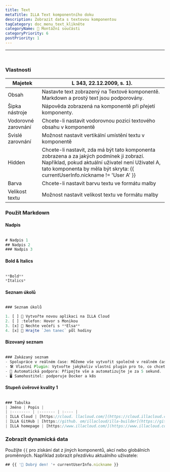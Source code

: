 ```yaml
---
title: Text
metaTitle: ILLA Text komponentního doku
description: Zobrazit data s textovou komponentou
tagCategory: doc_menu_text_klikněte
categoryName: 🧬 Montážní součásti
categoryPriority: 6
postPriority: 1
---
```


* * *

## <Heading hidden>Text</Heading>

<img src='https://cdn.illacloud.com/official-website/img/docs/assemble/text1.png' alt="" />

### Vlastnosti

| Majetek             | L 343, 22.12.2009, s. 1).                                                                                                                                                                                                    |
| ------------------- | ---------------------------------------------------------------------------------------------------------------------------------------------------------------------------------------------------------------------------- |
| Obsah               | Nastavte text zobrazený na Textové komponentě. Markdown a prostý text jsou podporovány.                                                                                                                                      |
| Šipka nástroje      | Nápověda zobrazená na komponentě při přejetí komponenty.                                                                                                                                                                     |
| Vodorovné zarovnání | Chcete-li nastavit vodorovnou pozici textového obsahu v komponentě                                                                                                                                                           |
| Svislé zarovnání    | Možnost nastavit vertikální umístění textu v komponentě                                                                                                                                                                      |
| Hidden              | Chcete-li nastavit, zda má být tato komponenta zobrazena a za jakých podmínek ji zobrazí. Například, pokud aktuální uživatel není Uživatel A, tato komponenta by měla být skryta: {{ currentUserInfo.nickname != 'User A' }} |
| Barva               | Chcete-li nastavit barvu textu ve formátu malby                                                                                                                                                                              |
| Velikost textu      | Možnost nastavit velikost textu ve formátu malby                                                                                                                                                                             |

### Použít Markdown

#### Nadpis

<img src='https://cdn.illacloud.com/official-website/img/docs/assemble/text2.png' alt="" />

```jsx
# Nadpis 1
## Nadpis 2
### Nadpis 3
```

#### Bold & Italics

<img src='https://cdn.illacloud.com/official-website/img/docs/assemble/text3.png' alt="" />

```jsx
**Bold**
*Italics*
```

#### Seznam úkolů

<img src='https://cdn.illacloud.com/official-website/img/docs/assemble/text4.png' alt="" />

```jsx
### Seznam úkolů

1. [ ] 🚀 Vytvořte novou aplikaci na ILLA Cloud
2. [ ] :telefon: Hovor s Monikou
3. [x] 🍷 Nechte večeři s **Elsa**
4. [x] 💃 Hrajte `Jen tanec` půl hodiny
```

#### Bizovaný seznam

<img src='https://cdn.illacloud.com/official-website/img/docs/assemble/text5.png' alt="" />

```jsx
### Zakázaný seznam
- Spolupráce v reálném čase: Můžeme vše vytvořit společně v reálném čase.
- 🛠️ Vlastní Plugin: Vytvořte jakýkoliv vlastní plugin pro to, co chcete.
- 🤖 Automatická podpora: Připojte vše a automatizujte je za 5 sekund.
- 🖥️ Samohostitel: podporuje Docker a k8s
```

#### Stupeň úvěrové kvality 1

<img src='https://cdn.illacloud.com/official-website/img/docs/assemble/text6.png' alt="" />

```jsx
### Tabulka
| Jméno | Popis |
| :-------- | :------- | :---- |
| ILLA Cloud | [https://cloud. llacloud.com/](https://cloud.illacloud.com/) |Build apps on ILLA Cloud|
| ILLA GitHub | [https://github. om/illacloud/illa-builder](https://github.com/illacloud/illa-builder) |Star us on GitHub|
| ILLA homepage | [https://www.illacloud.com/](https://www.illacloud.com/) |ILLA Offical web
```

### Zobrazit dynamická data

Použijte `{{` pro získání dat z jiných komponentů, akcí nebo globálních proměnných. Například zobrazit přezdívku aktuálního uživatele:

```jsx
## {{ '👋 Dobrý den! '+ currentUserInfo.nickname }}
```
